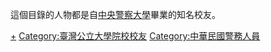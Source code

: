{{Catnav|頁面分類|人物|校友|大學校友|台灣大專院校校友}}

這個目錄的人物都是自[[中央警察大學|中央警察大學]]畢業的知名校友。

[[Category:中央警察大學人物|+]]
[[Category:臺灣公立大學院校校友|Category:臺灣公立大學院校校友]]
[[Category:中華民國警務人員|Category:中華民國警務人員]]